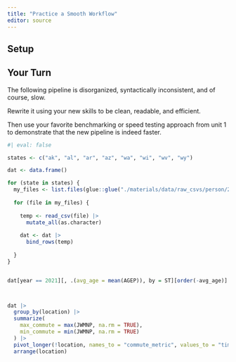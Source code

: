 ```yaml
---
title: "Practice a Smooth Workflow"
editor: source
---
```


## Setup


## Your Turn

The following pipeline is disorganized, syntactically inconsistent, and of course, slow.

Rewrite it using your new skills to be clean, readable, and efficient.

Then use your favorite benchmarking or speed testing approach from unit 1 to demonstrate that the new pipeline is indeed faster.

```r
#| eval: false

states <- c("ak", "al", "ar", "az", "wa", "wi", "wv", "wy")

dat <- data.frame()

for (state in states) {
  my_files <- list.files(glue::glue("./materials/data/raw_csvs/person/2021/{state}/"), full.names = TRUE)
  
  for (file in my_files) {
    
    temp <- read_csv(file) |>
      mutate_all(as.character)
    
    dat <- dat |>
      bind_rows(temp)
    
  }
}


dat[year == 2021][, .(avg_age = mean(AGEP)), by = ST][order(-avg_age)]



dat |>
  group_by(location) |>
  summarize(
    max_commute = max(JWMNP, na.rm = TRUE),
    min_commute = min(JWMNP, na.rm = TRUE)
  ) |> 
  pivot_longer(!location, names_to = "commute_metric", values_to = "time") |>
  arrange(location) 
```

